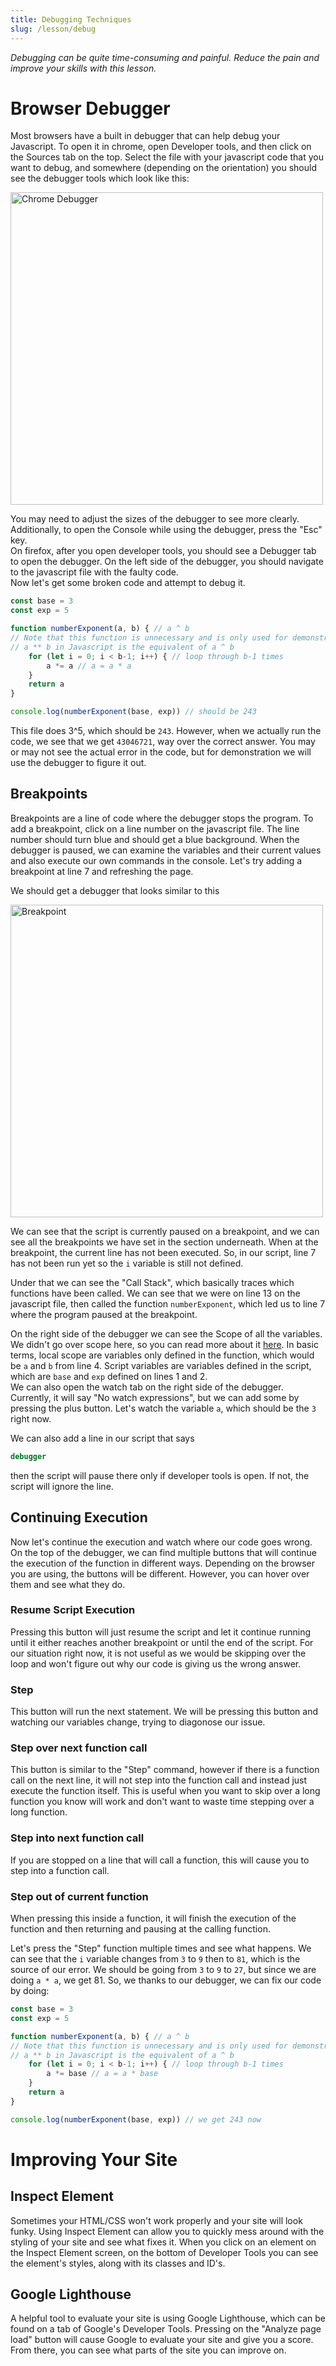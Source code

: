---
title: Debugging Techniques
slug: /lesson/debug
---

*Debugging can be quite time-consuming and painful. Reduce the pain and improve your skills with this lesson.*

# Browser Debugger

Most browsers have a built in debugger that can help debug your Javascript. To open it in chrome, open Developer tools, and then click on the Sources tab on the top. Select the file with your javascript code that you want to debug, and somewhere (depending on the orientation) you should see the debugger tools which look like this:

<img src='../src/images/chrome_debugger.png' alt='Chrome Debugger' width="500px" />

You may need to adjust the sizes of the debugger to see more clearly. Additionally, to open the Console while using the debugger, press the "Esc" key.      
On firefox, after you open developer tools, you should see a Debugger tab to open the debugger. On the left side of the debugger, you should navigate to the javascript file with the faulty code.         
Now let's get some broken code and attempt to debug it.

```js
const base = 3
const exp = 5

function numberExponent(a, b) { // a ^ b
// Note that this function is unnecessary and is only used for demonstration purposes
// a ** b in Javascript is the equivalent of a ^ b
	for (let i = 0; i < b-1; i++) { // loop through b-1 times
		a *= a // a = a * a
	}
	return a
}

console.log(numberExponent(base, exp)) // should be 243
```

This file does 3^5, which should be `243`. However, when we actually run the code, we see that we get `43046721`, way over the correct answer. You may or may not see the actual error in the code, but for demonstration we will use the debugger to figure it out.

## Breakpoints

Breakpoints are a line of code where the debugger stops the program. To add a breakpoint, click on a line number on the javascript file. The line number should turn blue and should get a blue background. When the debugger is paused, we can examine the variables and their current values and also execute our own commands in the console. Let's try adding a breakpoint at line 7 and refreshing the page.    

We should get a debugger that looks similar to this

<img src='../src/images/debugger_breakpoint.png' alt='Breakpoint' width="500px" />

We can see that the script is currently paused on a breakpoint, and we can see all the breakpoints we have set in the section underneath. When at the breakpoint, the current line has not been executed. So, in our script, line 7 has not been run yet so the `i` variable is still not defined.

Under that we can see the "Call Stack", which basically traces which functions have been called. We can see that we were on line 13 on the javascript file, then called the function `numberExponent`, which led us to line 7 where the program paused at the breakpoint.     

On the right side of the debugger we can see the Scope of all the variables. We didn't go over scope here, so you can read more about it [here](https://developer.mozilla.org/en-US/docs/Glossary/Scope). In basic terms, local scope are variables only defined in the function, which would be `a` and `b` from line 4. Script variables are variables defined in the script, which are `base` and `exp` defined on lines 1 and 2.     
We can also open the watch tab on the right side of the debugger. Currently, it will say "No watch expressions", but we can add some by pressing the plus button. Let's watch the variable `a`, which should be the `3` right now.      

<TipBox>

We can also add a line in our script that says
```js
debugger
```
then the script will pause there only if developer tools is open. If not, the script will ignore the line.

</TipBox>

## Continuing Execution

Now let's continue the execution and watch where our code goes wrong. On the top of the debugger, we can find multiple buttons that will continue the execution of the function in different ways. Depending on the browser you are using, the buttons will be different. However, you can hover over them and see what they do.

### Resume Script Execution

Pressing this button will just resume the script and let it continue running until it either reaches another breakpoint or until the end of the script. For our situation right now, it is not useful as we would be skipping over the loop and won't figure out why our code is giving us the wrong answer.

### Step

This button will run the next statement. We will be pressing this button and watching our variables change, trying to diagonose our issue. 

### Step over next function call

This button is similar to the "Step" command, however if there is a function call on the next line, it will not step into the function call and instead just execute the function itself. This is useful when you want to skip over a long function you know will work and don't want to waste time stepping over a long function. 

### Step into next function call

If you are stopped on a line that will call a function, this will cause you to step into a function call. 

### Step out of current function

When pressing this inside a function, it will finish the execution of the function and then returning and pausing at the calling function.

Let's press the "Step" function multiple times and see what happens. We can see that the `i` variable changes from `3` to `9` then to `81`, which is the source of our error. We should be going from `3` to `9` to `27`, but since we are doing `a * a`, we get 81. So, we thanks to our debugger, we can fix our code by doing:

```js
const base = 3
const exp = 5

function numberExponent(a, b) { // a ^ b
// Note that this function is unnecessary and is only used for demonstration purposes
// a ** b in Javascript is the equivalent of a ^ b
	for (let i = 0; i < b-1; i++) { // loop through b-1 times
		a *= base // a = a * base
	}
	return a
}

console.log(numberExponent(base, exp)) // we get 243 now
```

# Improving Your Site

## Inspect Element

Sometimes your HTML/CSS won't work properly and your site will look funky. Using Inspect Element can allow you to quickly mess around with the styling of your site and see what fixes it. When you click on an element on the Inspect Element screen, on the bottom of Developer Tools you can see the element's styles, along with its classes and ID's. 

## Google Lighthouse

A helpful tool to evaluate your site is using Google Lighthouse, which can be found on a tab of Google's Developer Tools. Pressing on the "Analyze page load" button will cause Google to evaluate your site and give you a score. From there, you can see what parts of the site you can improve on.

